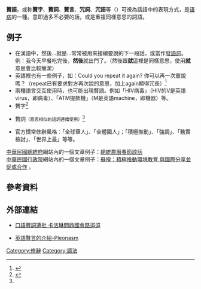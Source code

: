 '''贅語'''，或称'''贅字'''、'''贅詞'''、'''贅言'''、'''冗詞'''、'''冗語'''等（{{lang-en|Pleonasm}}）可視為話語中的表現方式，是[[语病|语病]]的一種。意即過多不必要的話，或是重複同樣意思的詞語。

==例子==
*在漢語中，然後...就是...常常被用來接續要說的下一段話，或當作[[發語詞|發語詞]]。例：我今天早餐吃完後，'''然後'''就出門了。（然後跟'''就'''這裡是同樣意思，使用'''就'''意思會比較簡潔）
*英語裡也有一些例子，如：Could you repeat it again? 你可以再一次重說嗎？（repeat已有要求對方再次說的意思，加上again顯得冗長）<ref>{{Cite web |url=http://www.usingenglish.com/glossary/pleonasm.html |title=Pleonasm - Glossary Definition - UsingEnglish.com |access-date=2009-10-18 |archive-date=2021-04-20 |archive-url=https://web.archive.org/web/20210420170820/https://www.usingenglish.com/glossary/pleonasm.html |dead-url=no }}</ref>
*兩種語言交互使用時，也可能出現贅語。例如「HIV病毒」（HIV的V是英語virus，即病毒）、「ATM提款機」（M是英語machine，即機器）等。
*贅字<ref name="tp-edu-tw_08_01">{{Cite web |url=http://www.tp.edu.tw/composition/o/basic/08_01.jsp |title=存档副本 |access-date=2014-02-27 |archive-date=2015-07-10 |archive-url=https://web.archive.org/web/20150710135034/http://www.tp.edu.tw/composition/o/basic/08_01.jsp |dead-url=yes }}</ref>
{{quote|
*小華有去學校上課。（×）
:小華去學校上課。
*我昨天有看見王老師。（×）
:我昨天看見王老師。
*你的英文試卷有寫了沒有？（×）
:你的英文試卷寫了沒有？
*你有去過網咖嗎？（×）
:你去過網咖嗎？}}

*贅詞<small>（意思相似的語詞連續使用）</small><ref name="tp-edu-tw_08_01" />
{{quote|
*小華住在一棟十分非常危險的房子裡。
:說明：
:「十分」和「非常」是相似詞，取其中一個即可。如：小華住在一棟非常危險的房子裡。 }}
*官方慣常修辭風格：「全球華人」、「全體國人」；「積極推動」、「強調」、「務實檢討」、「世界上最」等等。
[[中華民國總統府|中華民國總統府]]網站內的一個文章例子：[https://www.president.gov.tw/News/24058  總統農曆春節談話] {{Wayback|url=https://www.president.gov.tw/News/24058 |date=20200813024602 }}<br>
[[中華民國行政院|中華民國行政院]]網站內的一個文章例子：[https://www.ey.gov.tw/Page/9277F759E41CCD91/3f9250b9-0325-4466-a599-0ea8ae51802d 蘇揆：積極推動環境教育 與國際分享並促成合作] {{Wayback|url=https://www.ey.gov.tw/Page/9277F759E41CCD91/3f9250b9-0325-4466-a599-0ea8ae51802d |date=20200812125949 }}。

==參考資料==
<div class="references-small">
<references />
</div>

==外部連結==
*[http://www.epochtimes.com/b5/9/1/1/n2382360.htm 口語贅詞遭批 卡洛琳問鼎國會路迢迢] {{Wayback|url=http://www.epochtimes.com/b5/9/1/1/n2382360.htm |date=20160304105111 }}
*{{en}}[http://www.examples-help.org.uk/pleonasm.htm 英語贅言的介紹-Pleonasm] {{Wayback|url=http://www.examples-help.org.uk/pleonasm.htm |date=20120919233328 }}
[[Category:修辭|Category:修辭]]
[[Category:語法|Category:語法]]